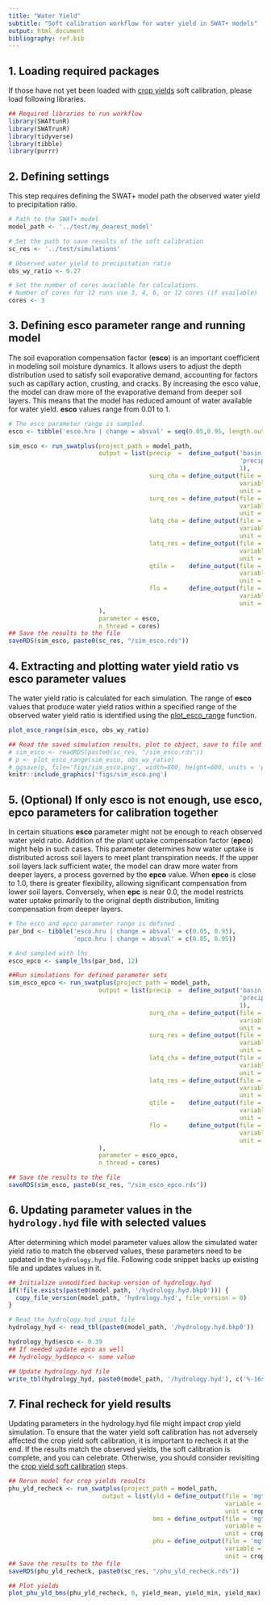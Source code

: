 ```yaml
---
title: "Water Yield"
subtitle: "Soft calibration workflow for water yield in SWAT+ models"
output: html_document
bibliography: ref.bib
---
```


## 1. Loading required packages {#scw_step1}

If those have not yet been loaded with [crop yields](../articles/sc-cy.html) soft calibration, please load following libraries. 

```r
## Required libraries to run workflow
library(SWATtunR)
library(SWATrunR)
library(tidyverse)
library(tibble)
library(purrr)
```

## 2. Defining settings {#scw_step2}

This step requires defining the SWAT+ model path the observed water yield to precipitation ratio. 



```r
# Path to the SWAT+ model
model_path <- '../test/my_dearest_model'

# Set the path to save results of the soft calibration
sc_res <- '../test/simulations'

# Observed water yield to precipitation ratio
obs_wy_ratio <- 0.27

# Set the number of cores available for calculations.  
# Number of cores for 12 runs use 3, 4, 6, or 12 cores (if available)
cores <- 3
```

## 3. Defining esco parameter range and running model {#scw_step3}

The soil evaporation compensation factor (**esco**) is an important coefficient in modeling soil moisture dynamics. It allows users to adjust the depth distribution used to satisfy soil evaporative demand, accounting for factors such as capillary action, crusting, and cracks. By increasing the esco value, the model can draw more of the evaporative demand from deeper soil layers. This means that the model has reduced amount of water available for water yield. **esco** values range from 0.01 to 1. 



```r
# The esco parameter range is sampled.
esco <- tibble('esco.hru | change = absval' = seq(0.05,0.95, length.out = max(cores, 4)))

sim_esco <- run_swatplus(project_path = model_path,
                         output = list(precip  =  define_output('basin_wb_day', 
                                                                'precip', 
                                                                1),
                                       surq_cha = define_output(file = 'basin_wb_day',
                                                                variable = 'surq_cha',
                                                                unit = 1),
                                       surq_res = define_output(file = 'basin_wb_day',
                                                                variable = 'surq_res',
                                                                unit = 1),
                                       latq_cha = define_output(file = 'basin_wb_day',
                                                                variable = 'latq_cha',
                                                                unit = 1),
                                       latq_res = define_output(file = 'basin_wb_day',
                                                                variable = 'latq_res',
                                                                unit = 1),
                                       qtile =    define_output(file = 'basin_wb_day',
                                                                variable = 'qtile',
                                                                unit = 1),
                                       flo =      define_output(file = 'basin_aqu_day',
                                                                variable = 'flo',
                                                                unit = 1)
                         ),
                         parameter = esco,
                         n_thread = cores)
## Save the results to the file
saveRDS(sim_esco, paste0(sc_res, "/sim_esco.rds"))
```
## 4. Extracting and plotting water yield ratio vs esco parameter values {#scw_step4}

The water yield ratio is calculated for each simulation. The range of **esco** values that produce water yield ratios within a specified range of the observed water yield ratio is identified using the [plot_esco_range](../reference/plot_esco_range.html) function. 

```r
plot_esco_range(sim_esco, obs_wy_ratio)
```

```r
## Read the saved simulation results, plot to object, save to file and display figure
# sim_esco <- readRDS(paste0(sc_res, "/sim_esco.rds"))
# p <- plot_esco_range(sim_esco, obs_wy_ratio)
# ggsave(p, file='figs/sim_esco.png', width=800, height=600, units = 'px', dpi = 100)
knitr::include_graphics('figs/sim_esco.png')
```

## 5. (Optional) If only esco is not enough, use esco, epco parameters for calibration together {#scw_step5}

In certain situations **esco** parameter might not be enough to reach observed water yield ratio. Addition of the plant uptake compensation factor (**epco**) might help in such cases. This parameter determines how water uptake is distributed across soil layers to meet plant transpiration needs. If the upper soil layers lack sufficient water, the model can draw more water from deeper layers, a process governed by the **epco** value. When **epco** is close to 1.0, there is greater flexibility, allowing significant compensation from lower soil layers. Conversely, when **epc** is near 0.0, the model restricts water uptake primarily to the original depth distribution, limiting compensation from deeper layers.

```r
# The esco and epco parameter range is defined .
par_bnd <- tibble('esco.hru | change = absval' = c(0.05, 0.95),
                  'epco.hru | change = absval' = c(0.05, 0.95))

# And sampled with lhs 
esco_epco <- sample_lhs(par_bnd, 12) 

##Run simulations for defined parameter sets
sim_esco_epco <- run_swatplus(project_path = model_path,
                         output = list(precip  =  define_output('basin_wb_day', 
                                                                'precip', 
                                                                1),
                                       surq_cha = define_output(file = 'basin_wb_day',
                                                                variable = 'surq_cha',
                                                                unit = 1),
                                       surq_res = define_output(file = 'basin_wb_day',
                                                                variable = 'surq_res',
                                                                unit = 1),
                                       latq_cha = define_output(file = 'basin_wb_day',
                                                                variable = 'latq_cha',
                                                                unit = 1),
                                       latq_res = define_output(file = 'basin_wb_day',
                                                                variable = 'latq_res',
                                                                unit = 1),
                                       qtile =    define_output(file = 'basin_wb_day',
                                                                variable = 'qtile',
                                                                unit = 1),
                                       flo =      define_output(file = 'basin_aqu_day',
                                                                variable = 'flo',
                                                                unit = 1)
                         ),
                         parameter = esco_epco,
                         n_thread = cores)

## Save the results to the file
saveRDS(sim_esco, paste0(sc_res, "/sim_esco_epco.rds"))
```

## 6. Updating parameter values in the `hydrology.hyd` file with selected values {#scw_step6}

After determining which model parameter values allow the simulated water yield ratio to match the observed values, these parameters need to be updated in the `hydrology.hyd` file. Following code snippet backs up existing file and updates values in it. 

```r

## Initialize unmodified backup version of hydrology.hyd
if(!file.exists(paste0(model_path, '/hydrology.hyd.bkp0'))) {
  copy_file_version(model_path, 'hydrology.hyd', file_version = 0)
}

# Read the hydrology.hyd input file
hydrology_hyd <- read_tbl(paste0(model_path, '/hydrology.hyd.bkp0'))

hydrology_hyd$esco <- 0.39
## If needed update epco as well
## hydrology_hyd$epco <- some value

## Update hydrology.hyd file
write_tbl(hydrology_hyd, paste0(model_path, '/hydrology.hyd'), c('%-16s', rep('%12.5f', 14)))

```

## 7. Final recheck for yield results

Updating parameters in the hydrology.hyd file might impact crop yield simulation. To ensure that the water yield soft calibration has not adversely affected the crop yield soft calibration, it is important to recheck it at the end. If the results match the observed yields, the soft calibration is complete, and you can celebrate. Otherwise, you should consider revisiting the [crop yield soft calibration](../articles/sc-cy.html) steps.

```r
## Rerun model for crop yields results
phu_yld_recheck <- run_swatplus(project_path = model_path,
                          output = list(yld = define_output(file = 'mgtout',
                                                            variable = 'yld',
                                                            unit = crops),
                                        bms = define_output(file = 'mgtout',
                                                            variable = 'bioms',
                                                            unit = crops),
                                        phu = define_output(file = 'mgtout',
                                                            variable = 'phu',
                                                            unit = crops)))
## Save the results to the file
saveRDS(phu_yld_recheck, paste0(sc_res, "/phu_yld_recheck.rds"))

## Plot yields 
plot_phu_yld_bms(phu_yld_recheck, 0, yield_mean, yield_min, yield_max)
```

